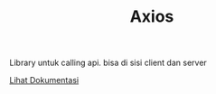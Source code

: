 
<Header>

# Axios

</Header>

Library untuk calling api. bisa di sisi client dan server

[Lihat Dokumentasi](https://axios-http.com/docs/intro)
